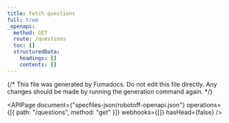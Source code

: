 ```yaml
---
title: Fetch questions
full: true
_openapi:
  method: GET
  route: /questions
  toc: []
  structuredData:
    headings: []
    contents: []
---
```


{/* This file was generated by Fumadocs. Do not edit this file directly. Any changes should be made by running the generation command again. */}

<APIPage
  document={"specfiles-json/robotoff-openapi.json"}
  operations={[{ path: "/questions", method: "get" }]}
  webhooks={[]}
  hasHead={false}
/>
